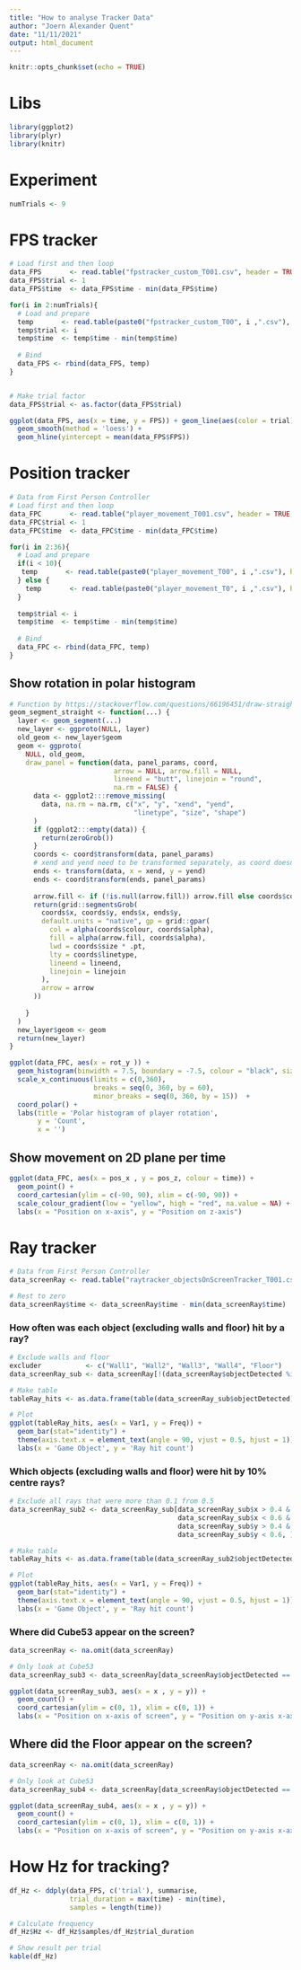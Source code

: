 ```yaml
---
title: "How to analyse Tracker Data"
author: "Joern Alexander Quent"
date: "11/11/2021"
output: html_document
---
```


```r
knitr::opts_chunk$set(echo = TRUE)
```

# Libs
```r
library(ggplot2)
library(plyr)
library(knitr)
```

# Experiment
```r
numTrials <- 9
```


# FPS tracker
```r
# Load first and then loop
data_FPS       <- read.table("fpstracker_custom_T001.csv", header = TRUE, sep = ",")
data_FPS$trial <- 1
data_FPS$time  <- data_FPS$time - min(data_FPS$time)

for(i in 2:numTrials){
  # Load and prepare
  temp       <- read.table(paste0("fpstracker_custom_T00", i ,".csv"), header = TRUE, sep = ",")
  temp$trial <- i
  temp$time  <- temp$time - min(temp$time)
  
  # Bind
  data_FPS <- rbind(data_FPS, temp)
}


# Make trial factor
data_FPS$trial <- as.factor(data_FPS$trial)

ggplot(data_FPS, aes(x = time, y = FPS)) + geom_line(aes(color = trial)) + labs(x = "Time in seconds") + 
  geom_smooth(method = 'loess') + 
  geom_hline(yintercept = mean(data_FPS$FPS))
```

# Position tracker
```r
# Data from First Person Controller
# Load first and then loop
data_FPC       <- read.table("player_movement_T001.csv", header = TRUE, sep = ",")
data_FPC$trial <- 1
data_FPC$time  <- data_FPC$time - min(data_FPC$time)

for(i in 2:36){
  # Load and prepare
  if(i < 10){
   temp       <- read.table(paste0("player_movement_T00", i ,".csv"), header = TRUE, sep = ",") 
  } else {
    temp       <- read.table(paste0("player_movement_T0", i ,".csv"), header = TRUE, sep = ",")
  }
  
  temp$trial <- i
  temp$time  <- temp$time - min(temp$time)
  
  # Bind
  data_FPC <- rbind(data_FPC, temp)
}
```

## Show rotation in polar histogram
```r
# Function by https://stackoverflow.com/questions/66196451/draw-straight-line-between-any-two-point-when-using-coord-polar-in-ggplot2-r
geom_segment_straight <- function(...) {
  layer <- geom_segment(...)
  new_layer <- ggproto(NULL, layer)
  old_geom <- new_layer$geom
  geom <- ggproto(
    NULL, old_geom,
    draw_panel = function(data, panel_params, coord, 
                          arrow = NULL, arrow.fill = NULL,
                          lineend = "butt", linejoin = "round",
                          na.rm = FALSE) {
      data <- ggplot2:::remove_missing(
        data, na.rm = na.rm, c("x", "y", "xend", "yend", 
                               "linetype", "size", "shape")
      )
      if (ggplot2:::empty(data)) {
        return(zeroGrob())
      }
      coords <- coord$transform(data, panel_params)
      # xend and yend need to be transformed separately, as coord doesn't understand
      ends <- transform(data, x = xend, y = yend)
      ends <- coord$transform(ends, panel_params)
      
      arrow.fill <- if (!is.null(arrow.fill)) arrow.fill else coords$colour
      return(grid::segmentsGrob(
        coords$x, coords$y, ends$x, ends$y,
        default.units = "native", gp = grid::gpar(
          col = alpha(coords$colour, coords$alpha),
          fill = alpha(arrow.fill, coords$alpha),
          lwd = coords$size * .pt,
          lty = coords$linetype,
          lineend = lineend,
          linejoin = linejoin
        ),
        arrow = arrow
      ))
      
    }
  )
  new_layer$geom <- geom
  return(new_layer)
}
```


```r
ggplot(data_FPC, aes(x = rot_y )) +
  geom_histogram(binwidth = 7.5, boundary = -7.5, colour = "black", size = .25) +
  scale_x_continuous(limits = c(0,360),
                     breaks = seq(0, 360, by = 60),
                     minor_breaks = seq(0, 360, by = 15))  +
  coord_polar() +
  labs(title = 'Polar histogram of player rotation',
       y = 'Count',
       x = '')
```


## Show movement on 2D plane per time
```r
ggplot(data_FPC, aes(x = pos_x , y = pos_z, colour = time)) + 
  geom_point() + 
  coord_cartesian(ylim = c(-90, 90), xlim = c(-90, 90)) +
  scale_colour_gradient(low = "yellow", high = "red", na.value = NA) +
  labs(x = "Position on x-axis", y = "Position on z-axis")
``` 

# Ray tracker
```r
# Data from First Person Controller
data_screenRay <- read.table("raytracker_objectsOnScreenTracker_T001.csv", header = TRUE, sep = ",")

# Rest to zero
data_screenRay$time <- data_screenRay$time - min(data_screenRay$time)
```

### How often was each object (excluding walls and floor) hit by a ray?
```r
# Exclude walls and floor
excluder           <- c("Wall1", "Wall2", "Wall3", "Wall4", "Floor")
data_screenRay_sub <- data_screenRay[!(data_screenRay$objectDetected %in% excluder), ]

# Make table
tableRay_hits <- as.data.frame(table(data_screenRay_sub$objectDetected))

# Plot
ggplot(tableRay_hits, aes(x = Var1, y = Freq)) + 
  geom_bar(stat="identity") +
  theme(axis.text.x = element_text(angle = 90, vjust = 0.5, hjust = 1)) +
  labs(x = 'Game Object', y = 'Ray hit count')
```

### Which objects (excluding walls and floor) were hit by 10% centre rays?
```r
# Exclude all rays that were more than 0.1 from 0.5
data_screenRay_sub2 <- data_screenRay_sub[data_screenRay_sub$x > 0.4 & 
                                          data_screenRay_sub$x < 0.6 &
                                          data_screenRay_sub$y > 0.4 & 
                                          data_screenRay_sub$y < 0.6, ]

# Make table
tableRay_hits <- as.data.frame(table(data_screenRay_sub2$objectDetected))

# Plot
ggplot(tableRay_hits, aes(x = Var1, y = Freq)) + 
  geom_bar(stat="identity") +
  theme(axis.text.x = element_text(angle = 90, vjust = 0.5, hjust = 1)) +
  labs(x = 'Game Object', y = 'Ray hit count')
```

### Where did Cube53 appear on the screen?
```r
data_screenRay <- na.omit(data_screenRay)

# Only look at Cube53
data_screenRay_sub3 <- data_screenRay[data_screenRay$objectDetected == "Cube53", ]

ggplot(data_screenRay_sub3, aes(x = x , y = y)) + 
  geom_count() + 
  coord_cartesian(ylim = c(0, 1), xlim = c(0, 1)) +
  labs(x = "Position on x-axis of screen", y = "Position on y-axis x-axis of screen")
```

## Where did the Floor appear on the screen?
```r
data_screenRay <- na.omit(data_screenRay)

# Only look at Cube53
data_screenRay_sub4 <- data_screenRay[data_screenRay$objectDetected == "Floor", ]

ggplot(data_screenRay_sub4, aes(x = x , y = y)) + 
  geom_count() + 
  coord_cartesian(ylim = c(0, 1), xlim = c(0, 1)) +
  labs(x = "Position on x-axis of screen", y = "Position on y-axis x-axis of screen")
```


# How Hz for tracking?
```r
df_Hz <- ddply(data_FPS, c('trial'), summarise, 
               trial_duration = max(time) - min(time),
               samples = length(time))

# Calculate frequency
df_Hz$Hz <- df_Hz$samples/df_Hz$trial_duration

# Show result per trial
kable(df_Hz)
```